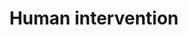 ---
title: "Human intervention"
details: "Leave pen-and-paper bookings in the past allowing you to focus more on your business or 
simply enjoy your newfound free time. Seamless integrations and uninterrupted service."
items:
  - "Suited to business articles"
  - "Consistently typing speed"
action_btn:
  enable: true
  label: "Get started"
  link: "#"
shape: "/assets/imgs/shape/shape-s-40.png"
image: "/assets/imgs/feature/content-writer/img-s-43.png"
card:
  enable: true
  icon: "/assets/imgs/icon/icon-s-18.png"
  text: "Most powerful features included to Sassly"
---